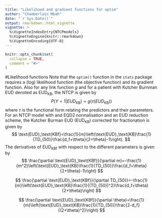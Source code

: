 ```yaml
---
title: "Likelihood and gradient functions for optim"
author: "Chamberlain Mbah"
date: "`r Sys.Date()`"
output: rmarkdown::html_vignette
vignette: >
  %\VignetteIndexEntry{NTCPmodels}
  %\VignetteEngine{knitr::rmarkdown}
  %\VignetteEncoding{UTF-8}
---
```


```r
knitr::opts_chunk$set(
  collapse = TRUE,
  comment = "#>"
)
```
#Likelihood functions
Note that the `optim()` function in the `stats` package requires a (log) likelihood function (the objective function) and its gradient function. Also  for any link function $g$ and for a patient with Kutcher Burnman EUD denoted as EUD$_\text{KB}$, the NTCP is given by
$$
P(Y=1|EUD_\text{KB})=g(\tau(EUD_\text{KB}))
$$
where $\tau$ is the functional form relating the predictors and their parameters.  For an NTCP model with and  EQD2 normalisation  and an EUD reduction scheme, the Kutcher Burman EUD (EUD$_\text{KB}$)  corrected for fractionation is given by
$$
\text{EUD}_\text{KBf}=\frac{1}{m}\left(\text{EUD}_\text{KB}\frac{1}{TD_{50}}\frac{d_f+\theta}{2+\theta}-1\right).
$$
The derivatives of $\text{EUD}_\text{KBf}$ with respect to the different parameters is given by
$$
\frac{\partial \text{EUD}_\text{KBf}}{\partial m}=-\frac{1}{m^2}\left(\text{EUD}_\text{KB}\frac{1}{TD_{50}}\frac{d_f+\theta}{2+\theta}-1\right)
$$

$$
\frac{\partial \text{EUD}_\text{KBf}}{\partial TD_{50}}=-\frac{1}{m}\left(\text{EUD}_\text{KB}\frac{1}{(TD_{50})^2}\frac{d_f+\theta}{2+\theta}\right)
$$

$$
\frac{\partial \text{EUD}_\text{KBf}}{\partial \theta}=\frac{1}{m}\left(\text{EUD}_\text{KB}\frac{1}{TD_{50}}\frac{2-d_f}{(2+\theta)^2}\right)
$$